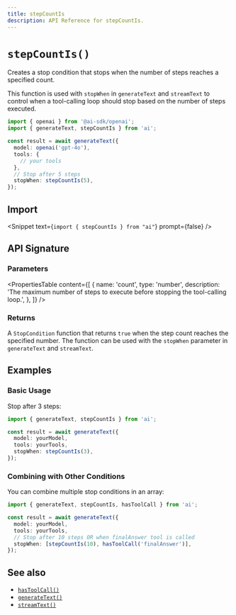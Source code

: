 ```yaml
---
title: stepCountIs
description: API Reference for stepCountIs.
---
```


# `stepCountIs()`

Creates a stop condition that stops when the number of steps reaches a specified count.

This function is used with `stopWhen` in `generateText` and `streamText` to control when a tool-calling loop should stop based on the number of steps executed.

```ts
import { openai } from '@ai-sdk/openai';
import { generateText, stepCountIs } from 'ai';

const result = await generateText({
  model: openai('gpt-4o'),
  tools: {
    // your tools
  },
  // Stop after 5 steps
  stopWhen: stepCountIs(5),
});
```

## Import

<Snippet text={`import { stepCountIs } from "ai"`} prompt={false} />

## API Signature

### Parameters

<PropertiesTable
  content={[
    {
      name: 'count',
      type: 'number',
      description:
        'The maximum number of steps to execute before stopping the tool-calling loop.',
    },
  ]}
/>

### Returns

A `StopCondition` function that returns `true` when the step count reaches the specified number. The function can be used with the `stopWhen` parameter in `generateText` and `streamText`.

## Examples

### Basic Usage

Stop after 3 steps:

```ts
import { generateText, stepCountIs } from 'ai';

const result = await generateText({
  model: yourModel,
  tools: yourTools,
  stopWhen: stepCountIs(3),
});
```

### Combining with Other Conditions

You can combine multiple stop conditions in an array:

```ts
import { generateText, stepCountIs, hasToolCall } from 'ai';

const result = await generateText({
  model: yourModel,
  tools: yourTools,
  // Stop after 10 steps OR when finalAnswer tool is called
  stopWhen: [stepCountIs(10), hasToolCall('finalAnswer')],
});
```

## See also

- [`hasToolCall()`](/docs/reference/ai-sdk-core/has-tool-call)
- [`generateText()`](/docs/reference/ai-sdk-core/generate-text)
- [`streamText()`](/docs/reference/ai-sdk-core/stream-text)
